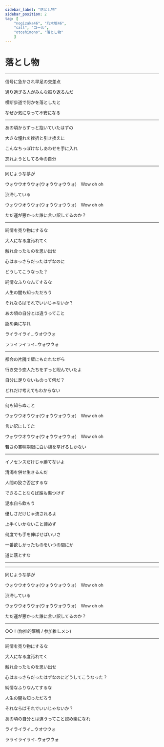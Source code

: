 ```yaml
---
sidebar_label: "落とし物"
sidebar_position: 2
tag: [
    "nogizaka46", "乃木坂46",
    "call", "コール",
    "otoshimono", "落とし物"
    ]
---
```


# 落とし物

<SpotifyCard id="1oXVLoRycT1l2HymtV2pyq" />

---

信号に急かされ早足の交差点　<NickName name="いろは" />

通り過ぎる人がみんな振り返るんだ　<NickName name="いろは" />

横断歩道で何かを落としたと　<NickName name="くろみん" />

なぜか気になって不安になる <NickName name="はやし" />

---

あの頃からずっと抱いていたはずの　<NickName name="はずき" />

大きな憧れを挫折と引き換えに　<NickName name="りりあ" />

こんなちっぽけなしあわせを手に入れ　<NickName name="まつおさん" />

忘れようとしてる今の自分 <NickName name="ゆんちゃん" />

--- 

同じような夢が　<OrHey count="2" />

ウォウウオウウォ(ウォウウォウウォ)　<Call>Wow oh oh</Call>

渋滞している

ウォウウオウウォ(ウォウウォウウォ)　<Call>Wow oh oh</Call>

ただ運が悪かった誰に言い訳してるのか？

---

純情を売り物にするな

大人になる度汚れてく

触れ合ったものを思い出せ

心はまっさらだったはずなのに

どうしてこうなった？

純情なふりなんてするな

人生の闇も知っただろう

それならばそれでいいじゃないか？

あの頃の自分とは違うってこと

認め楽になれ

ライライライ…ウオウウォ

ラライライライ..ウォウウォ

---

都会の片隅で壁にもたれながら　<NickName name="でんちゃん" />

行き交う恋人たちをずっと睨んでいたよ　<NickName name="りかちゃん" />

自分に足りないものって何だ？　<NickName name="れの" />

どれだけ考えてもわからない <NickName name="おがひな" />

---

何も知らぬこと　<OrHey count="2" />

ウォウウオウウォ(ウォウウォウウォ)　<Call>Wow oh oh</Call>

言い訳にしてた

ウォウウオウウォ(ウォウウォウウォ)　<Call>Wow oh oh</Call>

若さの賞味期限に白い旗を挙げるしかない

---

イノセンスだけじゃ勝てないよ

清濁を併せ生きるんだ

人間の狡さ否定するな

できることならば誰も傷つけず

泥水自ら飲もう

優しさだけじゃ流されるよ

上手くいかないこと諦めず

何度でも手を伸ばせばいいさ

一番欲しかったものをいつの間にか

道に落とすな

---

<Hey count="16" />

---
 
同じような夢が

ウォウウオウウォ(ウォウウォウウォ)　<Call>Wow oh oh</Call>

渋滞している

ウォウウオウウォ(ウォウウォウウォ)　<Call>Wow oh oh</Call>

ただ運が悪かった誰に言い訳してるのか？

---

<Call> ○○！(你推的暱稱 / 参加推しメン) </Call>

---

純情を売り物にするな

大人になる度汚れてく

触れ合ったものを思い出せ

心はまっさらだったはずなのにどうしてこうなった？

純情なふりなんてするな

人生の闇も知っただろう

それならばそれでいいじゃないか？

あの頃の自分とは違うってこと認め楽になれ

ライライライ…ウオウウォ

ラライライライ..ウォウウォ